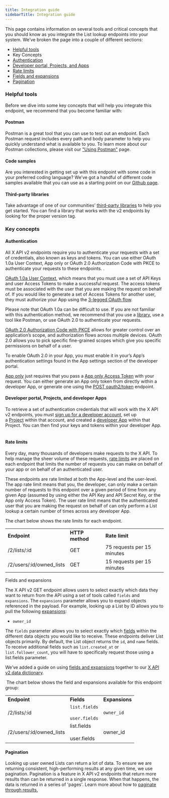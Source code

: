 ---
title: Integration guide
sidebarTitle: Integration guide
---


This page contains information on several tools and critical concepts that you should know as you integrate the List lookup endpoints into your system. We’ve broken the page into a couple of different sections:

* [Helpful tools](#helpful)
* Key Concepts
* [Authentication](#authentication)
* [Developer portal, Projects, and Apps](#portal)
* [Rate limits](#limits)
* [Fields and expansions](#fields)
* [Pagination](#pagination)

### Helpful tools

Before we dive into some key concepts that will help you integrate this endpoint, we recommend that you become familiar with:

#### Postman

Postman is a great tool that you can use to test out an endpoint. Each Postman request includes every path and body parameter to help you quickly understand what is available to you. To learn more about our Postman collections, please visit our ["Using Postman"](/tutorials/postman-getting-started) page. 

#### Code samples

Are you interested in getting set up with this endpoint with some code in your preferred coding language? We’ve got a handful of different code samples available that you can use as a starting point on our [Github page](https://github.com/xdevplatform/Twitter-API-v2-sample-code).

#### Third-party libraries

Take advantage of one of our communities’ [third-party libraries](/x-api/tools-and-libraries/overview) to help you get started. You can find a library that works with the v2 endpoints by looking for the proper version tag.

### Key concepts

#### Authentication

All X API v2 endpoints require you to authenticate your requests with a set of credentials, also known as keys and tokens. You can use either OAuth 1.0a User Context, App only or OAuth 2.0 Authorization Code with PKCE to authenticate your requests to these endpoints. . 

[OAuth 1.0a User Context](/resources/fundamentals/authentication#oauth-1-0a-user-context), which means that you must use a set of API Keys and user Access Tokens to make a successful request. The access tokens must be associated with the user that you are making the request on behalf of. If you would like to generate a set of Access Tokens for another user, they must authorize your App using the [3-legged OAuth flow](/resources/fundamentals/authentication#obtaining-access-tokens-using-3-legged-oauth-flow).

Please note that OAuth 1.0a can be difficult to use. If you are not familiar with this authentication method, we recommend that you use a [library](/x-api/tools-and-libraries/overview), use a tool like Postman, or use OAuth 2.0 to authenticate your requests.

[OAuth 2.0 Authorization Code with PKCE](/resources/fundamentals/authentication#oauth-2-0-authorization-code-flow-with-pkce-2) allows for greater control over an application’s scope, and authorization flows across multiple devices. OAuth 2.0 allows you to pick specific fine-grained scopes which give you specific permissions on behalf of a user. 

To enable OAuth 2.0 in your App, you must enable it in your’s App’s authentication settings found in the App settings section of the developer portal.

[App only](/resources/fundamentals/authentication#bearer-token-also-known-as-app-only) just requires that you pass a [App only Access Token](/resources/fundamentals/authentication#app-only-authentication-and-oauth-2-0-bearer-token) with your request. You can either generate an App only token from directly within a developer App, or generate one using the [POST oauth2/token](/resources/fundamentals/authentication#post-oauth2-token) endpoint.

#### Developer portal, Projects, and developer Apps

To retrieve a set of authentication credentials that will work with the X API v2 endpoints, you must [sign up for a developer account](https://developer.x.com/en/portal/petition/essential/basic-info), set up a [Project](/resources/fundamentals/projects) within that account, and created a [developer App](/resources/fundamentals/developer-apps) within that Project. You can then find your keys and tokens within your developer App.
 

#### Rate limits

Every day, many thousands of developers make requests to the X API. To help manage the sheer volume of these requests, [rate limits](/x-api/fundamentals/rate-limits) are placed on each endpoint that limits the number of requests you can make on behalf of your app or on behalf of an authenticated user. 

These endpoints are rate limited at both the App-level and the user-level. The app rate limit means that you, the developer, can only make a certain number of requests to this endpoint over a given period of time from any given App (assumed by using either the API Key and API Secret Key, or the App only Access Token). The user rate limit means that the authenticated user that you are making the request on behalf of can only perform a List lookup a certain number of times across any developer App.

The chart below shows the rate limits for each endpoint.

|     |     |     |
| :--- | :--- | :--- |
| **Endpoint** | **HTTP method** | **Rate limit** |
| /2/lists/:id | GET | 75 requests per 15 minutes |
| /2/users/:id/owned_lists | GET | 15 requests per 15 minutes |

Fields and expansions

The X API v2 GET endpoint allows users to select exactly which data they want to return from the API using a set of tools called `fields` and `expansions`. The `expansions` parameter allows you to expand objects referenced in the payload. For example, looking up a List by ID allows you to pull the following [expansions](/x-api/fundamentals/expansions):

* `owner_id`


The `fields` parameter allows you to select exactly which [fields](/x-api/fundamentals/fields) within the different data objects you would like to receive. These endpoints deliver List objects primarily. By default, the List object returns the `id`, and `name` fields. To receive additional fields such as `list.created_at` or `list.follower_count`, you will have to specifically request those using a list.fields parameter. 

We’ve added a guide on using [fields and expansions](/x-api/fundamentals/data-dictionary#how-to-use-fields-and-expansions) together to our [X API v2 data dictionary](/x-api/fundamentals/data-dictionary).

 The chart below shows the field and expansions available for this endpoint group:

|     |     |     |
| :--- | :--- | :--- |
| **Endpoint** | **Fields** | **Expansions** |
| /2/lists/:id | `list.fields`<br/><br/>`user.fields` | `owner_id` |
| /2/users/:id/owned_lists | list.fields<br/><br/>user.fields | owner_id |

#### Pagination

Looking up user owned Lists can return a lot of data. To ensure we are returning consistent, high-performing results at any given time, we use pagination. Pagination is a feature in X API v2 endpoints that return more results than can be returned in a single response. When that happens, the data is returned in a series of 'pages'. Learn more about how to [paginate through results.](/x-api/fundamentals/pagination)
